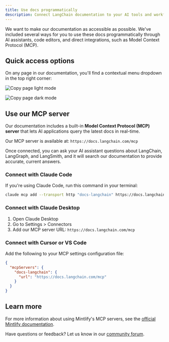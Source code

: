 ```yaml
---
title: Use docs programmatically
description: Connect LangChain documentation to your AI tools and workflows
---
```


We want to make our documentation as accessible as possible. We've included several ways for you to use these docs programmatically through AI assistants, code editors, and direct integrations, such as Model Context Protocol (MCP).

## Quick access options

On any page in our documentation, you'll find a contextual menu dropdown in the top right corner:

<img
  className="block dark:hidden"
  src="/images/copy-page-light.png"
  alt="Copy page light mode"
/>

<img
  className="hidden dark:block"
  src="/images/copy-page-dark.png"
  alt="Copy page dark mode"
/>

## Use our MCP server

Our documentation includes a built-in **Model Context Protocol (MCP) server** that lets AI applications query the latest docs in real-time.

Our MCP server is available at: `https://docs.langchain.com/mcp`

Once connected, you can ask your AI assistant questions about LangChain, LangGraph, and LangSmith, and it will search our documentation to provide accurate, current answers.

### Connect with Claude Code

If you're using Claude Code, run this command in your terminal:

```bash
claude mcp add --transport http "docs-langchain" https://docs.langchain.com/mcp
```

### Connect with Claude Desktop

1. Open Claude Desktop
2. Go to Settings > Connectors
3. Add our MCP server URL: `https://docs.langchain.com/mcp`

### Connect with Cursor or VS Code

Add the following to your MCP settings configuration file:

```json
{
  "mcpServers": {
    "docs-langchain": {
      "url": "https://docs.langchain.com/mcp"
    }
  }
}
```

## Learn more

For more information about using Mintlify's MCP servers, see the [official Mintlify documentation](https://www.mintlify.com/docs/ai/model-context-protocol).

Have questions or feedback? Let us know in our [community forum](https://forum.langchain.com/).
